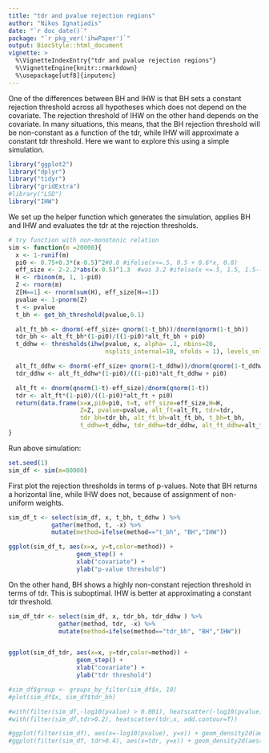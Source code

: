 ```yaml
---
title: "tdr and pvalue rejection regions"
author: "Nikos Ignatiadis"
date: "`r doc_date()`"
package: "`r pkg_ver('ihwPaper')`"
output: BiocStyle::html_document
vignette: >
  %\VignetteIndexEntry{"tdr and pvalue rejection regions"}
  %\VignetteEngine{knitr::rmarkdown}
  %\usepackage[utf8]{inputenc}
---
```


One of the differences between BH and IHW is that BH sets a constant rejection threshold across all hypotheses which does not depend on the covariate. The rejection threshold of IHW on the other hand depends on the covariate. In many situations, this means, that the BH rejection threshold will be non-constant as a function of the tdr, while IHW will approximate a constant tdr threshold. Here we want to explore this using a simple simulation.

```r
library("ggplot2")
library("dplyr")
library("tidyr")
library("gridExtra")
#library("LSD")
library("IHW")
```

We set up the helper function which generates the simulation, applies BH and IHW and evaluates the tdr at the rejection thresholds.
```r
# try function with non-monotonic relation
sim <- function(m =20000){
  x <- 1-runif(m)
  pi0 <- 0.75+0.3*(x-0.5)^2#0.8 #ifelse(x<=.5, 0.5 + 0.6*x, 0.8)
  eff_size <- 2-2.2*abs(x-0.5)^1.3  #was 3.2 #ifelse(x <=.5, 1.5, 1.5-(x-1/2)*4)
  H <- rbinom(m, 1, 1-pi0)
  Z <- rnorm(m)
  Z[H==1] <- rnorm(sum(H), eff_size[H==1])
  pvalue <- 1-pnorm(Z)
  t <- pvalue
  t_bh <- get_bh_threshold(pvalue,0.1)

  alt_ft_bh <- dnorm(-eff_size+ qnorm(1-t_bh))/dnorm(qnorm(1-t_bh))
  tdr_bh <- alt_ft_bh*(1-pi0)/((1-pi0)*alt_ft_bh + pi0)
  t_ddhw <- thresholds(ihw(pvalue, x, alpha= .1, nbins=20,
                           nsplits_internal=10, nfolds = 1), levels_only=F)

  alt_ft_ddhw <- dnorm(-eff_size+ qnorm(1-t_ddhw))/dnorm(qnorm(1-t_ddhw))
  tdr_ddhw <- alt_ft_ddhw*(1-pi0)/((1-pi0)*alt_ft_ddhw + pi0)

  alt_ft <- dnorm(qnorm(1-t)-eff_size)/dnorm(qnorm(1-t))
  tdr <- alt_ft*(1-pi0)/((1-pi0)*alt_ft + pi0)
  return(data.frame(x=x,pi0=pi0, t=t, eff_size=eff_size,H=H, 
                    Z=Z, pvalue=pvalue, alt_ft=alt_ft, tdr=tdr,
                    tdr_bh=tdr_bh, alt_ft_bh=alt_ft_bh, t_bh=t_bh,
                    t_ddhw=t_ddhw, tdr_ddhw=tdr_ddhw, alt_ft_ddhw=alt_ft_ddhw))
}
```

Run above simulation:
```r
set.seed(1)
sim_df <- sim(m=80000)
```

First plot the rejection thresholds in terms of p-values. Note that BH returns a horizontal line, while IHW does not, because of assignment of non-uniform weights.

```r
sim_df_t <- select(sim_df, x, t_bh, t_ddhw ) %>%
            gather(method, t, -x) %>% 
            mutate(method=ifelse(method=="t_bh", "BH","IHW"))

ggplot(sim_df_t, aes(x=x, y=t,color=method)) +
                   geom_step() +
                   xlab("covariate") +
                   ylab("p-value threshold")
```

On the other hand, BH shows a highly non-constant rejection threshold in terms of tdr. This is suboptimal. IHW is better at approximating a constant tdr threshold.
```r
sim_df_tdr <- select(sim_df, x, tdr_bh, tdr_ddhw ) %>%
              gather(method, tdr, -x) %>%
              mutate(method=ifelse(method=="tdr_bh", "BH","IHW"))


ggplot(sim_df_tdr, aes(x=x, y=tdr,color=method)) +
                   geom_step() +
                   xlab("covariate") +
                   ylab("tdr threshold")
```



```r
#sim_df$group <- groups_by_filter(sim_df$x, 10)
#plot(sim_df$x, sim_df$tdr_bh)

#with(filter(sim_df,-log10(pvalue) > 0.001), heatscatter(-log10(pvalue),x, add.contour=T))
#with(filter(sim_df,tdr>0.2), heatscatter(tdr,x, add.contour=T)) 

#ggplot(filter(sim_df), aes(x=-log10(pvalue), y=x)) + geom_density2d(aes(color = ..level..)) 
#ggplot(filter(sim_df, tdr>0.4), aes(x=tdr, y=x)) + geom_density2d(aes(color = ..level..)) 
```
